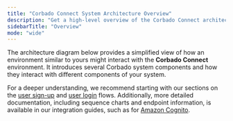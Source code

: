 ```yaml
---
title: "Corbado Connect System Architecture Overview"
description: "Get a high-level overview of the Corbado Connect architecture. Understand how it seamlessly integrates with your existing systems for passkey auth."
sidebarTitle: "Overview"
mode: "wide"
---
```



The architecture diagram below provides a simplified view of how an environment similar to yours might interact with the **Corbado Connect** environment. It introduces several Corbado system components and how they interact with different components of your system.

For a deeper understanding, we recommend starting with our sections on the [user sign-up](/corbado-connect/flows/user-sign-up) and [user login](/corbado-connect/flows/user-login) flows. Additionally, more detailed documentation, including sequence charts and endpoint information, is available in our integration guides, such as for [Amazon Cognito](/corbado-connect/integration/cognito).

<ArchitectureDiagram />